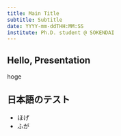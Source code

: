 ```yaml
---
title: Main Title
subtitle: Subtitle
date: YYYY-mm-ddTHH:MM:SS
institute: Ph.D. student @ SOKENDAI
---
```


## Hello, Presentation

hoge

## 日本語のテスト

- ほげ
- ふが
